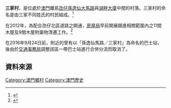 '''三家村'''，是位處於[[澳門|澳門]]離島[[氹仔|氹仔]][[孫逸仙大馬路|孫逸仙大馬路]]與[[湖畔大廈|湖畔大廈]]中間的村落。三家村的命名是由三家不同姓氏的村民組成。<ref>{{cite news|url=http://www.tdm.com.mo/c_video/play_audio.php?id=4098|title=專題節目 - 「路氹情懷」039 凼仔早期村落 三家村 周家村|publisher=[[澳門電台|澳門電台]]|accessdate=2016-10-04|archive-date=2016-10-09|archive-url=https://web.archive.org/web/20161009154755/http://www.tdm.com.mo/c_video/play_audio.php?id=4098|dead-url=no}}{{zh-hk}}</ref>    

在2012年，為配合氹仔北區道路之開通，[[房屋局|房屋局]]早前開展跟進相關範圍內之11間木屋及9間木屋附屬物清遷工作。<ref>{{cite news|url=http://www.gcs.gov.mo/showNews.php?DataUcn=60950&PageLang=C|title=氹仔三家村木屋清遷配合道路開通|publisher=新聞局|date=2012年5月7日|accessdate=2016年10月4日|archive-date=2016年10月9日|archive-url=https://web.archive.org/web/20161009140451/http://www.gcs.gov.mo/showNews.php?DataUcn=60950&PageLang=C|dead-url=no}}{{zh-hk}}</ref>   

在2016年9月24日前，附近的曾有以「孫逸仙馬路／三家村」為命名的巴士站，後由於[[交通事務局|交通事務局]]調整該區一帶巴士站進行合併分流而取消了。

==資料來源==
{{reflist}}

{{MO-stub}}
{{澳門行政區劃}}

[[Category:澳門鄉村|Category:澳門鄉村]]
[[Category:澳門歷史|Category:澳門歷史]]